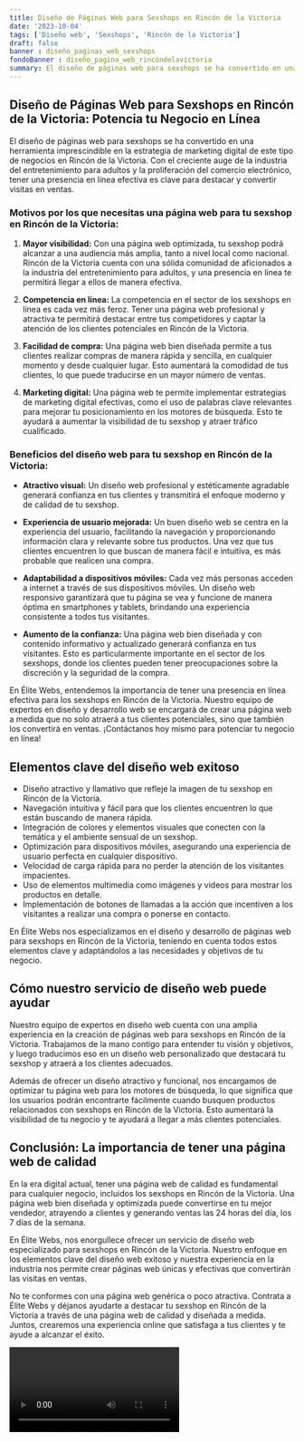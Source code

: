 ```yaml
---
title: Diseño de Páginas Web para Sexshops en Rincón de la Victoria
date: '2023-10-04'
tags: ['Diseño web', 'Sexshops', 'Rincón de la Victoria']
draft: false
banner : diseño_paginas_web_sexshops
fondoBanner : diseño_pagina_web_rincóndelavictoria
summary: El diseño de páginas web para sexshops se ha convertido en una herramienta imprescindible en la estrategia de marketing digital de este tipo de negocios en Rincón de la Victoria. Con el creciente auge de la industria del entretenimiento para adultos y la proliferación del comercio electrónico, tener una presencia en línea efectiva es clave para destacar y convertir visitas en ventas.
---
```


## Diseño de Páginas Web para Sexshops en Rincón de la Victoria: Potencia tu Negocio en Línea

El diseño de páginas web para sexshops se ha convertido en una herramienta imprescindible en la estrategia de marketing digital de este tipo de negocios en Rincón de la Victoria. Con el creciente auge de la industria del entretenimiento para adultos y la proliferación del comercio electrónico, tener una presencia en línea efectiva es clave para destacar y convertir visitas en ventas.

### Motivos por los que necesitas una página web para tu sexshop en Rincón de la Victoria:

1. **Mayor visibilidad:** Con una página web optimizada, tu sexshop podrá alcanzar a una audiencia más amplia, tanto a nivel local como nacional. Rincón de la Victoria cuenta con una sólida comunidad de aficionados a la industria del entretenimiento para adultos, y una presencia en línea te permitirá llegar a ellos de manera efectiva.

2. **Competencia en línea:** La competencia en el sector de los sexshops en línea es cada vez más feroz. Tener una página web profesional y atractiva te permitirá destacar entre tus competidores y captar la atención de los clientes potenciales en Rincón de la Victoria. 

3. **Facilidad de compra:** Una página web bien diseñada permite a tus clientes realizar compras de manera rápida y sencilla, en cualquier momento y desde cualquier lugar. Esto aumentará la comodidad de tus clientes, lo que puede traducirse en un mayor número de ventas.

4. **Marketing digital:** Una página web te permite implementar estrategias de marketing digital efectivas, como el uso de palabras clave relevantes para mejorar tu posicionamiento en los motores de búsqueda. Esto te ayudará a aumentar la visibilidad de tu sexshop y atraer tráfico cualificado.

### Beneficios del diseño web para tu sexshop en Rincón de la Victoria:

- **Atractivo visual:** Un diseño web profesional y estéticamente agradable generará confianza en tus clientes y transmitirá el enfoque moderno y de calidad de tu sexshop.

- **Experiencia de usuario mejorada:** Un buen diseño web se centra en la experiencia del usuario, facilitando la navegación y proporcionando información clara y relevante sobre tus productos. Una vez que tus clientes encuentren lo que buscan de manera fácil e intuitiva, es más probable que realicen una compra.

- **Adaptabilidad a dispositivos móviles:** Cada vez más personas acceden a internet a través de sus dispositivos móviles. Un diseño web responsivo garantizará que tu página se vea y funcione de manera óptima en smartphones y tablets, brindando una experiencia consistente a todos tus visitantes.

- **Aumento de la confianza:** Una página web bien diseñada y con contenido informativo y actualizado generará confianza en tus visitantes. Esto es particularmente importante en el sector de los sexshops, donde los clientes pueden tener preocupaciones sobre la discreción y la seguridad de la compra.

En Élite Webs, entendemos la importancia de tener una presencia en línea efectiva para los sexshops en Rincón de la Victoria. Nuestro equipo de expertos en diseño y desarrollo web se encargará de crear una página web a medida que no solo atraerá a tus clientes potenciales, sino que también los convertirá en ventas. ¡Contáctanos hoy mismo para potenciar tu negocio en línea!

<GifSeo />

<Cta />

## Elementos clave del diseño web exitoso

- Diseño atractivo y llamativo que refleje la imagen de tu sexshop en Rincón de la Victoria.
- Navegación intuitiva y fácil para que los clientes encuentren lo que están buscando de manera rápida.
- Integración de colores y elementos visuales que conecten con la temática y el ambiente sensual de un sexshop.
- Optimización para dispositivos móviles, asegurando una experiencia de usuario perfecta en cualquier dispositivo.
- Velocidad de carga rápida para no perder la atención de los visitantes impacientes.
- Uso de elementos multimedia como imágenes y videos para mostrar los productos en detalle.
- Implementación de botones de llamadas a la acción que incentiven a los visitantes a realizar una compra o ponerse en contacto.

En Élite Webs nos especializamos en el diseño y desarrollo de páginas web para sexshops en Rincón de la Victoria, teniendo en cuenta todos estos elementos clave y adaptándolos a las necesidades y objetivos de tu negocio.

## Cómo nuestro servicio de diseño web puede ayudar

Nuestro equipo de expertos en diseño web cuenta con una amplia experiencia en la creación de páginas web para sexshops en Rincón de la Victoria. Trabajamos de la mano contigo para entender tu visión y objetivos, y luego traducimos eso en un diseño web personalizado que destacará tu sexshop y atraerá a los clientes adecuados.

Además de ofrecer un diseño atractivo y funcional, nos encargamos de optimizar tu página web para los motores de búsqueda, lo que significa que los usuarios podrán encontrarte fácilmente cuando busquen productos relacionados con sexshops en Rincón de la Victoria. Esto aumentará la visibilidad de tu negocio y te ayudará a llegar a más clientes potenciales.

## Conclusión: La importancia de tener una página web de calidad

En la era digital actual, tener una página web de calidad es fundamental para cualquier negocio, incluidos los sexshops en Rincón de la Victoria. Una página web bien diseñada y optimizada puede convertirse en tu mejor vendedor, atrayendo a clientes y generando ventas las 24 horas del día, los 7 días de la semana.

En Élite Webs, nos enorgullece ofrecer un servicio de diseño web especializado para sexshops en Rincón de la Victoria. Nuestro enfoque en los elementos clave del diseño web exitoso y nuestra experiencia en la industria nos permite crear páginas web únicas y efectivas que convertirán las visitas en ventas.

No te conformes con una página web genérica o poco atractiva. Contrata a Élite Webs y déjanos ayudarte a destacar tu sexshop en Rincón de la Victoria a través de una página web de calidad y diseñada a medida. Juntos, crearemos una experiencia online que satisfaga a tus clientes y te ayude a alcanzar el éxito.

<Video />

<CtaBot job='Sexshops' city='Rincón de la Victoria'/>

<Gmaps query='Rincón de la Victoria+españa+maps' />